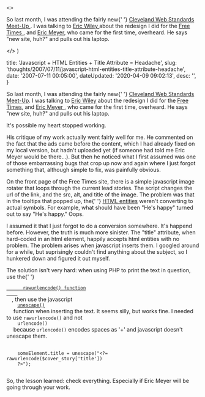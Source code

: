 

  <>
    <p>
      So last month, I was attending the fairly new{' '}
      <a href="http&#58;//webdesign.meetup.com/396/">
        Cleveland Web Standards Meet-Up
      </a>
      . I was talking to <a href="http&#58;//www.wileymedia.com/">
        Eric Wiley
      </a> about the redesign I did for the <a href="http&#58;//www.freetimes.com">
        Free Times
      </a>, and <a href="http&#58;//meyerweb.com">Eric Meyer</a>, who came for the
      first time, overheard. He says "new site, huh?" and pulls out his laptop.
    </p>
  </>
)


  title: 'Javascript + HTML Entities + Title Attribute = Headache',
  slug: 'thoughts/2007/07/11/javascript-html-entities-title-attribute-headache',
  date: '2007-07-11 00:05:00',
  dateUpdated: '2020-04-09 09:02:13',
  desc: '',
}

<p>
  So last month, I was attending the fairly new{' '}
  <a href="http://webdesign.meetup.com/396/">Cleveland Web Standards Meet-Up</a>.
  I was talking to <a href="http://www.wileymedia.com/">Eric Wiley</a> about the
  redesign I did for the <a href="http://www.freetimes.com">Free Times</a>, and <a href="http://meyerweb.com">
    Eric Meyer
  </a>, who came for the first time, overheard. He says "new site, huh?" and pulls
  out his laptop.
</p>

<p>It's possible my heart stopped working.</p>

<p>
  His critique of my work actually went fairly well for me. He commented on the
  fact that the ads came before the content, which I had already fixed on my
  local version, but hadn't uploaded yet (if someone had told me Eric Meyer
  would be there...). But then he noticed what I first assumed was one of those
  embarrassing bugs that crop up now and again where I just forgot something
  that, although simple to fix, was painfully obvious.
</p>

<p>
  On the front page of the Free Times site, there is a simple javascript image
  rotater that loops through the current lead stories. The script changes the
  url of the link, and the src, alt, and title of the image. The problem was
  that in the tooltips that popped up, the{' '}
  <a href="http://en.wikipedia.org/wiki/HTML_entities">HTML entities</a> weren't
  converting to actual symbols. For example, what should have been "He's happy"
  turned out to say "He's happy." Oops.
</p>

<p>
  I assumed it that I just forgot to do a conversion somewhere. It's happend
  before. However, the truth is much more sinister. The "title" attribute, when
  hard-coded in an html element, happily accepts html entities with no problem.
  The problem arises when javascript inserts them. I googled around for a while,
  but suprisingly couldn't find anything about the subject, so I hunkered down
  and figured it out myself.
</p>

<p>
  The solution isn't very hard: when using PHP to print the text in question,
  use the{' '}
  <code>
    <a href="http://us.php.net/manual/en/function.rawurlencode.php">
      rawurlencode() function
    </a>
  </code>
  , then use the javascript <code class="prettyprint">
    <a href="http://www.w3schools.com/jsref/jsref_unescape.asp">unescape()</a>
  </code> function when inserting the text. It seems silly, but works fine. I needed
  to use <code class="prettyprint">rawurlencode()</code> and not <code class="prettyprint">
    urlencode()
  </code> because <code>urlencode()</code> encodes spaces as '+' and javascript doesn't
  unescape them.
</p>

<pre class="code_example">
  <code class="prettyprint">
    someElement.title = unescape("&lt;?= rawurlencode($cover_story['title'])
    ?&gt;");
  </code>
</pre>

<p>
  So, the lesson learned: check everything. Especially if Eric Meyer will be
  going through your work.
</p>
